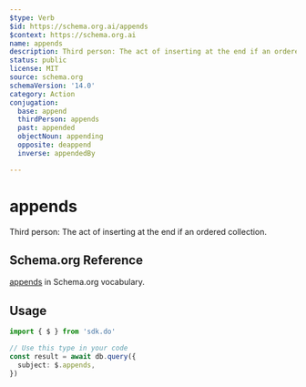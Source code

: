 ```yaml
---
$type: Verb
$id: https://schema.org.ai/appends
$context: https://schema.org.ai
name: appends
description: Third person: The act of inserting at the end if an ordered collection.
status: public
license: MIT
source: schema.org
schemaVersion: '14.0'
category: Action
conjugation:
  base: append
  thirdPerson: appends
  past: appended
  objectNoun: appending
  opposite: deappend
  inverse: appendedBy

---
```


# appends

Third person: The act of inserting at the end if an ordered collection.

## Schema.org Reference

[appends](https://schema.org/AppendAction) in Schema.org vocabulary.

## Usage

```typescript
import { $ } from 'sdk.do'

// Use this type in your code
const result = await db.query({
  subject: $.appends,
})
```
